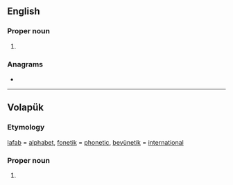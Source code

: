 ==English==

===Proper noun===
{{en-proper noun}}

# {{initialism of|en|[[London]] [[fire brigade]]}}

===Anagrams===
* {{anagrams|en|a=bfl|LBF|lbf}}

----

==Volapük==

===Etymology===
[[lafab]] = [[alphabet]], [[fonetik]] = [[phonetic]], [[bevünetik]] = [[international]]

===Proper noun===
{{head|vo|proper noun}}

# {{init of|vo|[[Lafab Fonetik Bevünetik]]||[[International Phonetic Alphabet]]}}